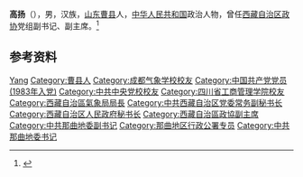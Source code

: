 {{Otheruses|other=名为高扬的其他人物|高扬}}

'''高扬'''（{{bd|1957年|10月}}），男，汉族，[[山东|山东]][[曹县|曹县]]人，[[中华人民共和国|中华人民共和国]]政治人物，曾任[[西藏自治区政协|西藏自治区政协]]党组副书记、副主席。<ref>{{Cite web|title=西藏新一届政协主席、副主席、秘书长简历(主席帕巴拉·格列朗杰)|url=http://district.ce.cn/newarea/sddy/201801/29/t20180129_27953760_2.shtml|accessdate=2020-08-13|work=中国经济网}}</ref>

== 参考资料 ==
{{reflist}}

{{中国人物小作品}}

{{Authority control}}
{{DEFAULTSORT:Gao高}}
[[Category:高姓|Yang]]
[[Category:曹县人|Category:曹县人]]
[[Category:成都气象学校校友|Category:成都气象学校校友]]
[[Category:中国共产党党员_(1983年入党)|Category:中国共产党党员 (1983年入党)]]
[[Category:中共中央党校校友|Category:中共中央党校校友]]
[[Category:四川省工商管理学院校友|Category:四川省工商管理学院校友]]
[[Category:西藏自治區氣象局局長|Category:西藏自治區氣象局局長]]
[[Category:中共西藏自治区党委常务副秘书长|Category:中共西藏自治区党委常务副秘书长]]
[[Category:西藏自治区人民政府秘书长|Category:西藏自治区人民政府秘书长]]
[[Category:西藏自治區政協副主席|Category:西藏自治區政協副主席]]
[[Category:中共那曲地委副书记|Category:中共那曲地委副书记]]
[[Category:那曲地区行政公署专员|Category:那曲地区行政公署专员]]
[[Category:中共那曲地委书记|Category:中共那曲地委书记]]